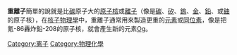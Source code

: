 '''重離子'''簡單的說就是比[[碳|碳]]原子大的[[原子核|原子核]]或[[離子|離子]]（像是[[碳|碳]]、[[矽|矽]]、[[鎢|鎢]]、[[金|金]]、[[鉛|鉛]]、或[[鈾|鈾]]的原子核），在[[核子物理學|核子物理學]]中，重離子通常用來製造更重的[[元素|元素]]或[[同位素|同位素]]，像是把氪-86轟炸鉛-208的原子核，就會產生新的元素[[Og|Og]]。

{{element-stub}}
[[Category:离子|Category:离子]]
[[Category:物理化學|Category:物理化學]]